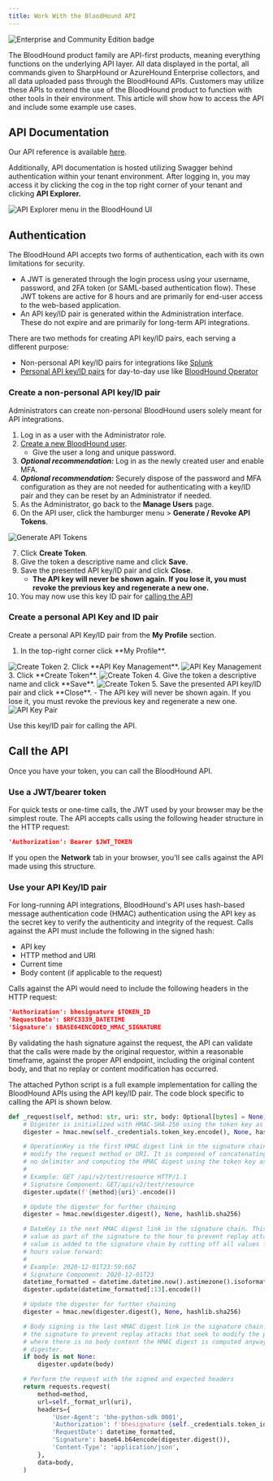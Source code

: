```yaml
---
title: Work With the BloodHound API
---
```


<img noZoom src="/assets/enterprise-AND-community-edition-pill-tag.svg" alt="Enterprise and Community Edition badge"/>

The BloodHound product family are API-first products, meaning everything functions on the underlying API layer. All data displayed in the portal, all commands given to SharpHound or AzureHound Enterprise collectors, and all data uploaded pass through the BloodHound APIs. Customers may utilize these APIs to extend the use of the BloodHound product to function with other tools in their environment. This article will show how to access the API and include some example use cases.

## API Documentation
Our API reference is available [here](https://github.com/SpecterOps/bloodhound-docs/blob/main/../../reference/).

Additionally, API documentation is hosted utilizing Swagger behind authentication within your tenant environment. After logging in, you may access it by clicking the cog in the top right corner of your tenant and clicking **API Explorer.**

<Frame>
    <img src="/assets/image1-1.png" alt="API Explorer menu in the BloodHound UI"/>
</Frame>

## Authentication

The BloodHound API accepts two forms of authentication, each with its own limitations for security.

- A JWT is generated through the login process using your username, password, and 2FA token (or SAML-based authentication flow). These JWT tokens are active for 8 hours and are primarily for end-user access to the web-based application.
- An API key/ID pair is generated within the Administration interface. These do not expire and are primarily for long-term API integrations.

There are two methods for creating API key/ID pairs, each serving a different purpose:

- Non-personal API key/ID pairs for integrations like [Splunk](https://github.com/SpecterOps/bloodhound-docs/blob/main/../integrations/splunk)
- [Personal API key/ID pairs](#create-a-personal-api-key-and-id-pair) for day-to-day use like [BloodHound Operator](https://www.youtube.com/watch?v=9Og-6_qyw_A)

### Create a non-personal API key/ID pair

Administrators can create non-personal BloodHound users solely meant for API integrations.

1. Log in as a user with the Administrator role.
2. [Create a new BloodHound user](https://github.com/SpecterOps/bloodhound-docs/blob/main/../../manage-bloodhound/auth/users-and-roles).
   - Give the user a long and unique password.
3. **_Optional recommendation:_** Log in as the newly created user and enable MFA.
4. **_Optional recommendation:_** Securely dispose of the password and MFA configuration as they are not needed for authenticating with a key/ID pair and they can be reset by an Administrator if needed.
5. As the Administrator, go back to the **Manage Users** page.
6. On the API user, click the hamburger menu > **Generate / Revoke API Tokens**.

<Frame>
  <img src="/assets/image1-2.png" alt="Generate API Tokens"/>
</Frame>

7. Click **Create Token**.
8. Give the token a descriptive name and click **Save**.
9. Save the presented API key/ID pair and click **Close**.
   - **The API key will never be shown again. If you lose it, you must revoke the previous key and regenerate a new one.**
10. You may now use this key ID pair for [calling the API](#call-the-api)

### Create a personal API Key and ID pair

Create a personal API Key/ID pair from the **My Profile** section.

1. <p>In the top-right corner click <Icon icon="gear" iconType="solid"/> <Icon icon="arrow-right" iconType="solid"/> **My Profile**.</p>
<Frame>
  <img src="/assets/image1-3.png" alt="Create Token"/>
</Frame>
2. Click **API Key Management**.
<Frame>
  <img src="/assets/image1-7.png" alt="API Key Management"/>
</Frame>
3. Click **Create Token**.
<Frame>
  <img src="/assets/image1-4.png" alt="Create Token"/>
</Frame>
4. Give the token a descriptive name and click **Save**.
<Frame>
  <img src="/assets/image1-5.png" alt="Create Token"/>
</Frame>
5. Save the presented API key/ID pair and click **Close**.
   - The API key will never be shown again. If you lose it, you must revoke the previous key and regenerate a new one.

<Frame>
  <img src="/assets/image1-6.png" alt="API Key Pair"/>
</Frame>

Use this key/ID pair for calling the API.

## Call the API

Once you have your token, you can call the BloodHound API.

### Use a JWT/bearer token

For quick tests or one-time calls, the JWT used by your browser may be the simplest route. The API accepts calls using the following header structure in the HTTP request:

```json
'Authorization': Bearer $JWT_TOKEN
```
If you open the **Network** tab in your browser, you'll see calls against the API made using this structure.

### Use your API Key/ID pair

For long-running API integrations, BloodHound's API uses hash-based message authentication code (HMAC) authentication using the API key as the secret key to verify the authenticity and integrity of the request. Calls against the API must include the following in the signed hash:

- API key
- HTTP method and URI
- Current time
- Body content (if applicable to the request)

Calls against the API would need to include the following headers in the HTTP request:

```json
'Authorization': bhesignature $TOKEN_ID
'RequestDate': $RFC3339_DATETIME
'Signature': $BASE64ENCODED_HMAC_SIGNATURE
```

By validating the hash signature against the request, the API can validate that the calls were made by the original requestor, within a reasonable timeframe, against the proper API endpoint, including the original content body, and that no replay or content modification has occurred.

The attached Python script is a full example implementation for calling the BloodHound APIs using the API key/ID pair. The code block specific to calling the API is shown below.

```python
def _request(self, method: str, uri: str, body: Optional[bytes] = None) -> requests.Response:
    # Digester is initialized with HMAC-SHA-256 using the token key as the HMAC digest key.
    digester = hmac.new(self._credentials.token_key.encode(), None, hashlib.sha256)

    # OperationKey is the first HMAC digest link in the signature chain. This prevents replay attacks that seek to
    # modify the request method or URI. It is composed of concatenating the request method and the request URI with
    # no delimiter and computing the HMAC digest using the token key as the digest secret.
    #
    # Example: GET /api/v2/test/resource HTTP/1.1
    # Signature Component: GET/api/v2/test/resource
    digester.update(f'{method}{uri}'.encode())

    # Update the digester for further chaining
    digester = hmac.new(digester.digest(), None, hashlib.sha256)

    # DateKey is the next HMAC digest link in the signature chain. This encodes the RFC3339 formatted datetime
    # value as part of the signature to the hour to prevent replay attacks that are older than max two hours. This
    # value is added to the signature chain by cutting off all values from the RFC3339 formatted datetime from the
    # hours value forward:
    #
    # Example: 2020-12-01T23:59:60Z
    # Signature Component: 2020-12-01T23
    datetime_formatted = datetime.datetime.now().astimezone().isoformat('T')
    digester.update(datetime_formatted[:13].encode())

    # Update the digester for further chaining
    digester = hmac.new(digester.digest(), None, hashlib.sha256)

    # Body signing is the last HMAC digest link in the signature chain. This encodes the request body as part of
    # the signature to prevent replay attacks that seek to modify the payload of a signed request. In the case
    # where there is no body content the HMAC digest is computed anyway, simply with no values written to the
    # digester.
    if body is not None:
        digester.update(body)

    # Perform the request with the signed and expected headers
    return requests.request(
        method=method,
        url=self._format_url(uri),
        headers={
            'User-Agent': 'bhe-python-sdk 0001',
            'Authorization': f'bhesignature {self._credentials.token_id}',
            'RequestDate': datetime_formatted,
            'Signature': base64.b64encode(digester.digest()),
            'Content-Type': 'application/json',
        },
        data=body,
    )
```
<CardGroup>
  <Card
    title="apiclient.py 10KB"
    icon="paperclip"
    href="/assets/apiclient.py"
    iconType="solid"
    horizontal
  />
</CardGroup>
